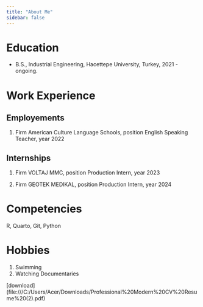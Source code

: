 ```yaml
---
title: "About Me"
sidebar: false 
---
```


# Education

-   B.S., Industrial Engineering, Hacettepe University, Turkey, 2021 - ongoing.

# Work Experience

## Employements

1.  Firm American Culture Language Schools, position English Speaking Teacher, year 2022

## Internships

1.  Firm VOLTAJ MMC, position Production Intern, year 2023

2.  Firm GEOTEK MEDIKAL, position Production Intern, year 2024

# Competencies

R, Quarto, Git, Python

# Hobbies

1.  Swimming
2.  Watching Documentaries

\[download\] (file:///C:/Users/Acer/Downloads/Professional%20Modern%20CV%20Resume%20(2).pdf)
